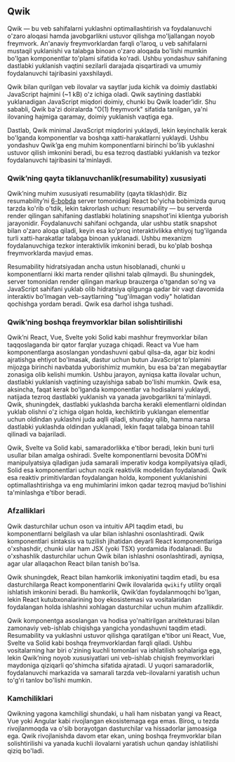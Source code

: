 ## Qwik
Qwik — bu veb sahifalarni yuklashni optimallashtirish va foydalanuvchi o'zaro aloqasi hamda javobgarlikni ustuvor qilishga mo'ljallangan noyob freymvork. An'anaviy freymvorklardan farqli o'laroq, u veb sahifalarni mustaqil yuklanishi va talabga binoan o'zaro aloqada bo'lishi mumkin bo'lgan komponentlar to'plami sifatida ko'radi. Ushbu yondashuv sahifaning dastlabki yuklanish vaqtini sezilarli darajada qisqartiradi va umumiy foydalanuvchi tajribasini yaxshilaydi.

Qwik bilan qurilgan veb ilovalar va saytlar juda kichik va doimiy dastlabki JavaScript hajmini (~1 kB) o'z ichiga oladi. Qwik saytining dastlabki yuklanadigan JavaScript miqdori doimiy, chunki bu Qwik loader’idir. Shu sababli, Qwik ba'zi doiralarda "O(1) freymvork" sifatida tanilgan, ya'ni ilovaning hajmiga qaramay, doimiy yuklanish vaqtiga ega.

Dastlab, Qwik minimal JavaScript miqdorini yuklaydi, lekin keyinchalik kerak bo'lganda komponentlar va boshqa xatti-harakatlarni yuklaydi. Ushbu yondashuv Qwik’ga eng muhim komponentlarni birinchi bo'lib yuklashni ustuvor qilish imkonini beradi, bu esa tezroq dastlabki yuklanish va tezkor foydalanuvchi tajribasini ta'minlaydi.


### Qwik’ning qayta tiklanuvchanlik(resumability) xususiyati
Qwik’ning muhim xususiyati resumability (qayta tiklash)dir. Biz resumability’ni [6-bobda](/docs/react/server-side-react/hydration#qayta-tiklanuvchanlik-resumability) server tomonidagi React bo'yicha bobimizda quruq tarzda ko'rib o'tdik, lekin takrorlash uchun: resumability — bu serverda render qilingan sahifaning dastlabki holatining snapshot’ini klientga yuborish jarayonidir. Foydalanuvchi sahifani ochganda, ular ushbu statik snapshot bilan o'zaro aloqa qiladi, keyin esa ko'proq interaktivlikka ehtiyoj tug'ilganda turli xatti-harakatlar talabga binoan yuklanadi. Ushbu mexanizm foydalanuvchiga tezkor interaktivlik imkonini beradi, bu ko'plab boshqa freymvorklarda mavjud emas.

Resumability hidratsiyadan ancha ustun hisoblanadi, chunki u komponentlarni ikki marta render qilishni talab qilmaydi. Bu shuningdek, server tomonidan render qilingan markup brauzerga o'tgandan so'ng va JavaScript sahifani yuklab olib hidratsiya qilgunga qadar bir vaqt davomida interaktiv bo'lmagan veb-saytlarning "tug'ilmagan vodiy" holatidan qochishga yordam beradi. Qwik esa darhol ishga tushadi.


### Qwik’ning boshqa freymvorklar bilan solishtirilishi
Qwik’ni React, Vue, Svelte yoki Solid kabi mashhur freymvorklar bilan taqqoslaganda bir qator farqlar yuzaga chiqadi. React va Vue ham komponentlarga asoslangan yondashuvni qabul qilsa-da, agar biz kodni ajratishga ehtiyot bo'lmasak, dastur uchun butun JavaScript to'plamini mijozga birinchi navbatda yuborishimiz mumkin, bu esa ba'zan megabaytlar zonasiga olib kelishi mumkin. Ushbu jarayon, ayniqsa katta ilovalar uchun, dastlabki yuklanish vaqtining uzayishiga sabab bo'lishi mumkin. Qwik esa, aksincha, faqat kerak bo'lganda komponentlar va hodisalarni yuklaydi, natijada tezroq dastlabki yuklanish va yanada javobgarlikni ta'minlaydi. Qwik, shuningdek, dastlabki yuklashda barcha kerakli elementlarni oldindan yuklab olishni o'z ichiga olgan holda, kechiktirib yuklangan elementlar uchun oldindan yuklashni juda aqlli qiladi, shunday qilib, hamma narsa dastlabki yuklashda oldindan yuklanadi, lekin faqat talabga binoan tahlil qilinadi va bajariladi.

Qwik, Svelte va Solid kabi, samaradorlikka e'tibor beradi, lekin buni turli usullar bilan amalga oshiradi. Svelte komponentlarni bevosita DOM’ni manipulyatsiya qiladigan juda samarali imperativ kodga kompilyatsiya qiladi, Solid esa komponentlari uchun nozik reaktivlik modelidan foydalanadi. Qwik esa reaktiv primitivlardan foydalangan holda, komponent yuklanishini optimallashtirishga va eng muhimlarini imkon qadar tezroq mavjud bo'lishini ta'minlashga e'tibor beradi.


### Afzalliklari
Qwik dasturchilar uchun oson va intuitiv API taqdim etadi, bu komponentlarni belgilash va ular bilan ishlashni osonlashtiradi. Qwik komponentlari sintaksis va tuzilish jihatidan deyarli React komponentlariga o'xshashdir, chunki ular ham JSX (yoki TSX) yordamida ifodalanadi. Bu o'xshashlik dasturchilar uchun Qwik bilan ishlashni osonlashtiradi, ayniqsa, agar ular allaqachon React bilan tanish bo'lsa.

Qwik shuningdek, React bilan hamkorlik imkoniyatini taqdim etadi, bu esa dasturchilarga React komponentlarini Qwik ilovalarida `qwikify` utility orqali ishlatish imkonini beradi. Bu hamkorlik, Qwik’dan foydalanmoqchi bo'lgan, lekin React kutubxonalarining boy ekosistemasi va vositalaridan foydalangan holda ishlashni xohlagan dasturchilar uchun muhim afzallikdir.

Qwik komponentga asoslangan va hodisa yo'naltirilgan arxitekturasi bilan zamonaviy veb-ishlab chiqishga yangicha yondashuvni taqdim etadi. Resumability va yuklashni ustuvor qilishga qaratilgan e'tibor uni React, Vue, Svelte va Solid kabi boshqa freymvorklardan farqli qiladi. Ushbu vositalarning har biri o'zining kuchli tomonlari va ishlatilish sohalariga ega, lekin Qwik’ning noyob xususiyatlari uni veb-ishlab chiqish freymvorklari maydoniga qiziqarli qo'shimcha sifatida ajratadi. U yuqori samaradorlik, foydalanuvchi markazida va samarali tarzda veb-ilovalarni yaratish uchun to'g'ri tanlov bo'lishi mumkin.


### Kamchiliklari
Qwikning yagona kamchiligi shundaki, u hali ham nisbatan yangi va React, Vue yoki Angular kabi rivojlangan ekosistemaga ega emas. Biroq, u tezda rivojlanmoqda va o'sib borayotgan dasturchilar va hissadorlar jamoasiga ega. Qwik rivojlanishda davom etar ekan, uning boshqa freymvorklar bilan solishtirilishi va yanada kuchli ilovalarni yaratish uchun qanday ishlatilishi qiziq bo'ladi.
